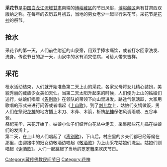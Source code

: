 {{unreferenced|time=2016-07-12T06:52:59+00:00}}
'''采花节'''是[[中国|中国]][[白龙江流域|白龙江流域]][[甘肃|甘肃]]南端的[[博峪藏区|博峪藏区]]的节日风俗，[[博峪藏区|博峪藏区]]素有甘肃西双版纳之称。在每年的农历五月初五，当地的男女老少一起举行采花节。采花节是[[花神|花神]]的祭节。
==抢水==
采花节的第一天，人们前往附近的山泉旁，用双手捧水痛饮，或者打水回家洗发、洗身。传说节日的那一天，山泉中的水有消灾怯病，可给人带来吉祥。

==采花==
枪水活动结束，人们就开始准备第二天上山的采花，各家父母将女儿精心装扮，美貌秀丽的藏族少女美如天仙。当第二天太阳升起来的时候，人们便为上山的姑娘们送行，姑娘们唱着《[[告别歌|告别歌]]》在领队的带领下向山里进发。路途气氛活跃，大家用歌唱的形式来进行问答或者唱起《[[上山歌|上山歌]]》。到了[[刺儿坎|刺儿坎]]上，姑娘们支锅做饭，男人们在祭祀[[花神|花神]]的地方插上木刀、木斧、木箭，祈祷[[花神|花神]]保佑风调雨顺、五谷丰登。<br />
祭祀完毕，采花开始了。姑娘小伙子们结伴向花丛中走去，采集那些花儿插在姑娘们的发辫上。<br />
第二天，在上山的人们唱起了《[[离别歌|离别歌]]》，下山后，村庄里的乡亲们都已经等候在那里，由迎接中的妇女边敬酒边唱起《[[敬酒歌|敬酒歌]]》为上山采花姑娘们洗尘。姑娘们则唱起《[[谢酒歌|谢酒歌]]》。人们一起跳起了当地的[[罗罗舞|罗罗舞]]来欢庆节日。


[[Category:藏传佛教民间节日|Category:藏传佛教民间节日]]
[[Category:花神|Category:花神]]